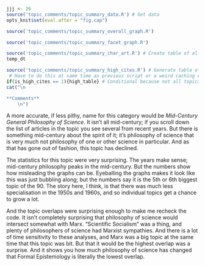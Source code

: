 ```r
jjj <- 26
source('topic_comments/topic_summary_data.R') # Get data
opts_knit$set(eval.after = "fig.cap")
```

```r
source('topic_comments/topic_summary_overall_graph.R')
```

```r
source('topic_comments/topic_summary_facet_graph.R')
```

```r
source('topic_comments/topic_summary_char_art.R') # Create table of all articles in topic
temp_dt
```

```r
source('topic_comments/topic_summary_high_cites.R') # Generate table of highly cited articles. 
 # Have to do this at same time as previous script or a weird caching error occurs.
if(is_high_cites == 1){high_table} # Conditional because not all topics have high cites
cat("\n

**Comments**
	\n")
```

A more accurate, if less pithy, name for this category would be _Mid-Century General Philosophy of Science_. It isn't all mid-century; if you scroll down the list of articles in the topic you see several from recent years. But there is something mid-century about the spirit of it; it's philosophy of science that is very much not philosophy of one or other science in particular. And as that has gone out of fashion, this topic has declined.

The statistics for this topic were very surprising. The years make sense; mid-century philosophy peaks in the mid-century. But the numbers show how misleading the graphs can be. Eyeballing the graphs makes it look like this was just bubbling along; but the numbers say it is the 5th or 6th biggest topic of the 90. The story here, I think, is that there was much less specialisation in the 1950s and 1960s, and so individual topics get a chance to grow a lot.

And the topic overlaps were surprising enough to make me recheck the code. It isn't completely surprising that philosophy of science would intersect somewhat with Marx. "Scientific Socialism" was a thing, and plenty of philosophers of science had Marxist sympathies. And there is a lot of time sensitivity to these analyses, and Marx was a big topic at the same time that this topic was bit. But that it would be the highest overlap was a surprise. And it shows you how much philosophy of science has changed that Formal Epistemology is literally the lowest overlap.